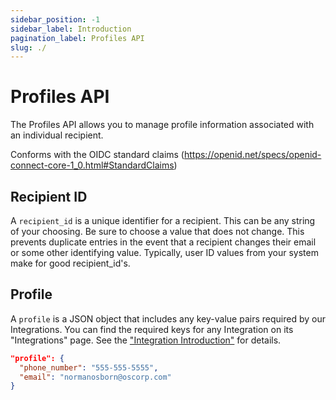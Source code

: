 ```yaml
---
sidebar_position: -1
sidebar_label: Introduction
pagination_label: Profiles API
slug: ./
---
```


# Profiles API

The Profiles API allows you to manage profile information associated with an individual recipient.

Conforms with the OIDC standard claims (https://openid.net/specs/openid-connect-core-1_0.html#StandardClaims)

## Recipient ID

A `recipient_id` is a unique identifier for a recipient. This can be any string of your choosing. Be sure to choose a value that does not change. This prevents duplicate entries in the event that a recipient changes their email or some other identifying value. Typically, user ID values from your system make for good recipient_id's.

## Profile

A `profile` is a JSON object that includes any key-value pairs required by our Integrations. You can find the required keys for any Integration on its "Integrations" page. See the ["Integration Introduction"](../../guides/providers/intro.mdx) for details.

```json
"profile": {
  "phone_number": "555-555-5555",
  "email": "normanosborn@oscorp.com"
}
```
